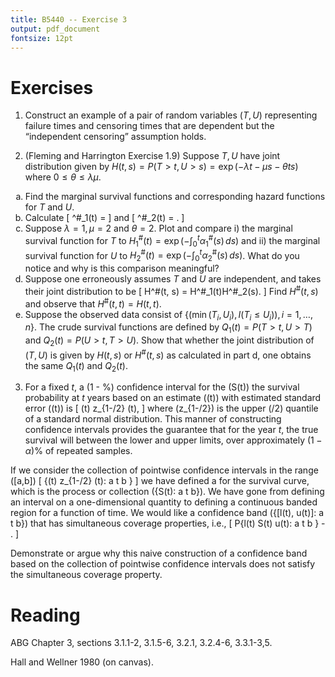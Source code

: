 ---
title: B5440 -- Exercise 3
output: pdf_document
fontsize: 12pt
---

# Exercises

1. Construct an example of a pair of random variables $(T, U)$ representing failure times and censoring times that are dependent but the "independent censoring" assumption holds. 

2. (Fleming and Harrington Exercise 1.9) Suppose $T, U$ have joint distribution given by $H(t, s) = P(T > t, U > s) = \exp(- \lambda t - \mu s - \theta ts)$ where $0 \leq \theta \leq \lambda \mu$. 
a. Find the marginal survival functions and corresponding hazard functions for $T$ and $U$. 
b. Calculate
\[
\alpha^\#_1(t) = \frac{-\frac{\partial}{\partial u} P(T \geq u, U \geq t)\vert_{u = t}}{P(T \geq t, U \geq t)}
\]
and 
\[
\alpha^\#_2(t) = \frac{-\frac{\partial}{\partial u} P(T \geq t, U \geq u)\vert_{u = t}}{P(T \geq t, U \geq t)}.
\]
c. Suppose $\lambda = 1, \mu = 2$ and $\theta = 2$. Plot and compare i) the marginal survival function for $T$ to $H^\#_1(t) = \exp(-\int_0^t\alpha^\#_1(s) \, ds)$ and ii) the marginal survival function for $U$ to $H^\#_2(t) = \exp(-\int_0^t\alpha^\#_2(s) \, ds)$. What do you notice and why is this comparison meaningful? 
d. Suppose one erroneously assumes $T$ and $U$ are independent, and takes their joint distribution to be 
\[
H^\#(t, s) = H^\#_1(t)H^\#_2(s). 
\]
Find $H^\#(t, s)$ and observe that $H^\#(t, t) = H(t,t)$. 
e. Suppose the observed data consist of $\{(\min(T_i, U_i), I(T_i \leq U_i)), i = 1, \ldots, n\}$. The crude survival functions are defined by $Q_1(t) = P(T > t, U > T)$ and $Q_2(t) = P(U > t, T > U)$. Show that whether the joint distribution of $(T, U)$ is given by $H(t, s)$ or $H^\#(t, s)$ as calculated in part d, one obtains the same $Q_1(t)$ and $Q_2(t)$. 


3. For a fixed $t$, a \(1 - \alpha\%\) confidence interval for
the \(S(t)\) the survival probability at $t$ years based on an estimate
\(\hat{S}(t)\) with estimated standard error \(\hat{se}(t)\) is \[
\hat{S}(t) \pm z_{1-\alpha/2} \hat{se}(t),
\] where \(z_{1-\alpha/2}\) is the upper \(\alpha/2\) quantile of a standard normal distribution. This manner of constructing confidence intervals provides the guarantee that for the year $t$, the true survival will between the lower and upper limits, over approximately $(1 - \alpha)\%$ of repeated samples.

If we consider the
collection of pointwise confidence intervals in the range \([a,b]\) \[
\{\hat{S}(t) \pm z_{1-\alpha/2} \hat{se}(t): a \leq t \leq b \}
\] we have defined a \emph{confidence band} for the survival curve,
which is the process or collection \(\{S(t): a \leq t \leq b\}\). We
have gone from defining an interval on a one-dimensional quantity to
defining a continuous banded region for a function of time. We would
like a confidence band \(\{[l(t), u(t)]: a \leq t \leq b\}\) that has
simultaneous coverage properties, i.e., \[
P\{l(t) \leq S(t) \leq u(t): a \leq t \leq b \} \approx 1 - \alpha.
\]

Demonstrate or argue why this naive construction of a confidence band based on the collection of pointwise confidence intervals does not satisfy the simultaneous coverage property. 


# Reading

ABG Chapter 3, sections 3.1.1-2, 3.1.5-6, 3.2.1, 3.2.4-6, 3.3.1-3,5. 

Hall and Wellner 1980 (on canvas). 

